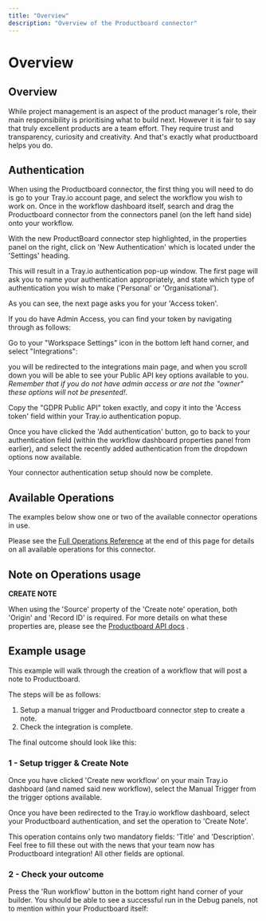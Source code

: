 ```yaml
---
title: "Overview"
description: "Overview of the Productboard connector"
---
```


# Overview

## Overview

While project management is an aspect of the product manager's role, their main responsibility is prioritising what to build next. However it is fair to say that truly excellent products are a team effort. They require trust and transparency, curiosity and creativity. And that's exactly what productboard helps you do.

## Authentication

When using the Productboard connector, the first thing you will need to do is go to your Tray.io account page, and select the workflow you wish to work on. Once in the workflow dashboard itself, search and drag the Productboard connector from the connectors panel (on the left hand side) onto your workflow.

With the new ProductBoard connector step highlighted, in the properties panel on the right, click on 'New Authentication' which is located under the 'Settings' heading.

This will result in a Tray.io authentication pop-up window. The first page will ask you to name your authentication appropriately, and state which type of authentication you wish to make ('Personal' or 'Organisational').

As you can see, the next page asks you for your 'Access token'.

If you do have Admin Access, you can find your token by navigating through as follows:

Go to your "Workspace Settings" icon in the bottom left hand corner, and select "Integrations":

you will be redirected to the integrations main page, and when you scroll down you will be able to see your Public API key options available to you. *Remember that if you do not have admin access or are not the "owner" these options will not be presented!*.

Copy the "GDPR Public API" token exactly, and copy it into the 'Access token' field within your Tray.io authentication popup.

Once you have clicked the 'Add authentication' button, go to back to your authentication field (within the workflow dashboard properties panel from earlier), and select the recently added authentication from the dropdown options now available.

Your connector authentication setup should now be complete.

## Available Operations

The examples below show one or two of the available connector operations in use.

Please see the [Full Operations Reference](#operationsFull) at the end of this page for details on all available operations for this connector.

## Note on Operations usage

**CREATE NOTE**

When using the 'Source' property of the 'Create note' operation, both 'Origin' and 'Record ID' is required. For more details on what these properties are, please see the [ Productboard API docs](https://developer.productboard.com/) .

## Example usage

This example will walk through the creation of a workflow that will post a note to Productboard.

The steps will be as follows:

1. Setup a manual trigger and Productboard connector step to create a note.
2. Check the integration is complete.

The final outcome should look like this:

### 1 - Setup trigger & Create Note

Once you have clicked 'Create new workflow' on your main Tray.io dashboard (and named said new workflow), select the Manual Trigger from the trigger options available.

Once you have been redirected to the Tray.io workflow dashboard, select your Productboard authentication, and set the operation to 'Create Note'.

This operation contains only two mandatory fields: 'Title' and 'Description'. Feel free to fill these out with the news that your team now has Productboard integration! All other fields are optional.

### 2 - Check your outcome

Press the 'Run workflow' button in the bottom right hand corner of your builder. You should be able to see a successful run in the Debug panels, not to mention within your Productboard itself:
